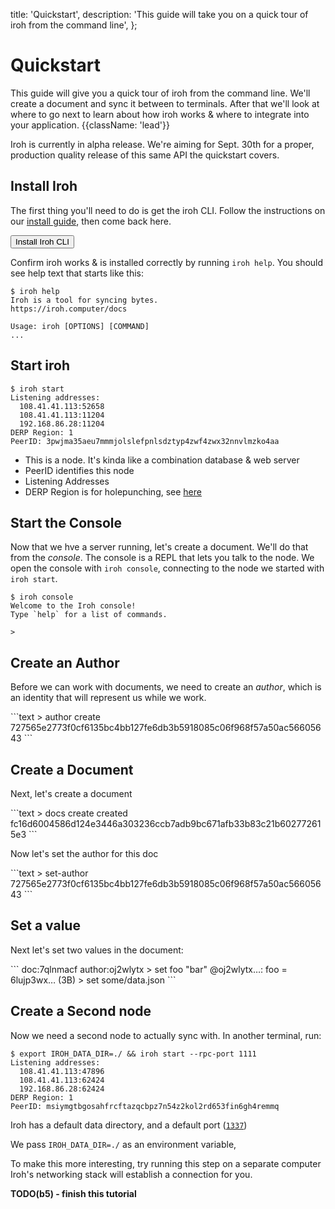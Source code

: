   title: 'Quickstart',
  description:
    'This guide will take you on a quick tour of iroh from the command line',
};

# Quickstart

This guide will give you a quick tour of iroh from the command line. We'll create a document and sync it between to terminals. After that we'll look at where to go next to learn about how iroh works & where to integrate into your application. {{className: 'lead'}}

<Note>
  Iroh is currently in alpha release. We're aiming for Sept. 30th for a proper, production quality release of this same API the quickstart covers.
</Note>

## Install Iroh

The first thing you'll need to do is get the iroh CLI. Follow the instructions on our [install guide](/docs/install), then come back here.

<div className='not-prose'>
  <Button arrow="right" href="/docs/install">Install Iroh CLI</Button>
</div>

Confirm iroh works & is installed correctly by running `iroh help`. You should see help text that starts like this:

```text
$ iroh help
Iroh is a tool for syncing bytes.
https://iroh.computer/docs

Usage: iroh [OPTIONS] [COMMAND]
...
```

## Start iroh

```text
$ iroh start
Listening addresses:
  108.41.41.113:52658
  108.41.41.113:11204
  192.168.86.28:11204
DERP Region: 1
PeerID: 3pwjma35aeu7mmmjolslefpnlsdztyp4zwf4zwx32nnvlmzko4aa
```

- This is a node. It's kinda like a combination database & web server
- PeerID identifies this node
- Listening Addresses
- DERP Region is for holepunching, see [here](/docs/connections/holepunching)

## Start the Console

Now that we hve a server running, let's create a document. We'll do that from the _console_. The console is a REPL that lets you talk to the node. We open the console with `iroh console`, connecting to the node we started with `iroh start`.

```text
$ iroh console
Welcome to the Iroh console!
Type `help` for a list of commands.

>
```

## Create an Author

Before we can work with documents, we need to create an _author_, which is an identity that will represent us while we work.

<CodeGroup tag="CONSOLE">
```text
> author create
727565e2773f0cf6135bc4bb127fe6db3b5918085c06f968f57a50ac56605643
```
</CodeGroup>

## Create a Document

Next, let's create a document

<CodeGroup tag="CONSOLE">
```text
> docs create
created fc16d6004586d124e3446a303236ccb7adb9bc671afb33b83c21b602772615e3
```
</CodeGroup>

Now let's set the author for this doc

<CodeGroup tag="CONSOLE">
```text
> set-author
727565e2773f0cf6135bc4bb127fe6db3b5918085c06f968f57a50ac56605643
```
</CodeGroup>

## Set a value

Next let's set two values in the document:

<CodeGroup tag="CONSOLE">
```
doc:7qlnmacf author:oj2wlytx
> set foo "bar"
@oj2wlytx…: foo = 6lujp3wx… (3B)
> set some/data.json 
```
</CodeGroup>

## Create a Second node

Now we need a second node to actually sync with. In another terminal, run:

```text
$ export IROH_DATA_DIR=./ && iroh start --rpc-port 1111
Listening addresses:
  108.41.41.113:47896
  108.41.41.113:62424
  192.168.86.28:62424
DERP Region: 1
PeerID: msiymgtbgosahfrcftazqcbpz7n54z2kol2rd653fin6gh4remmq
```

Iroh has a default data directory, and a default port ([`1337`](https://en.wikipedia.org/wiki/Leet))

We pass `IROH_DATA_DIR=./` as an environment variable,

<Note>
  To make this more interesting, try running this step on a separate computer
  Iroh's networking stack will establish a connection for you.
</Note>

**TODO(b5) - finish this tutorial**